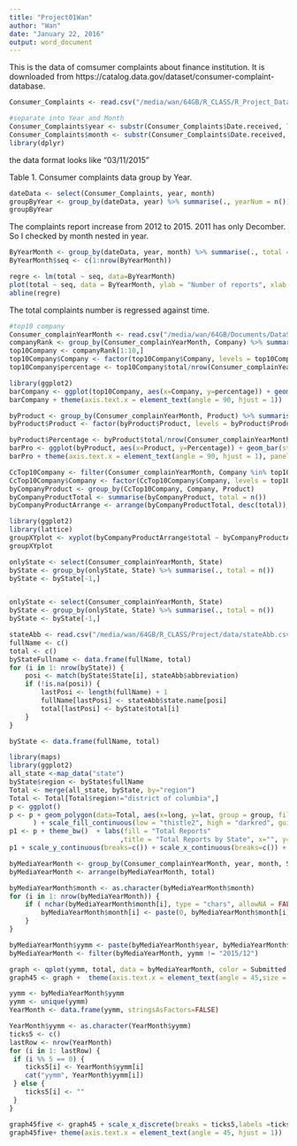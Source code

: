 ```yaml
---
title: "Project01Wan"
author: "Wan"
date: "January 22, 2016"
output: word_document
---
```

This is the data of comsumer complaints about finance institution.
It is downloaded from https://catalog.data.gov/dataset/consumer-complaint-database.

```r
Consumer_Complaints <- read.csv("/media/wan/64GB/R_CLASS/R_Project_Data/Consumer_Complaints.csv", stringsAsFactors=FALSE)

#separate into Year and Month
Consumer_Complaints$year <- substr(Consumer_Complaints$Date.received, 7, 10)
Consumer_Complaints$month <- substr(Consumer_Complaints$Date.received, 1, 2)
library(dplyr)
```
the data format looks like "03/11/2015"

Table 1. Consumer complaints data group by Year.

```r

dateData <- select(Consumer_Complaints, year, month)
groupByYear <- group_by(dateData, year) %>% summarise(., yearNum = n())
groupByYear
```
The complaints report increase from 2012 to 2015.
2011 has only Decomber.
So I checked by month nested in year.

```r
ByYearMonth <- group_by(dateData, year, month) %>% summarise(., total = n())
ByYearMonth$seq <- c(1:nrow(ByYearMonth))

regre <- lm(total ~ seq, data=ByYearMonth)
plot(total ~ seq, data = ByYearMonth, ylab = "Number of reports", xlab = "Time series  by month from 2011/12 ~ 2015/11")
abline(regre)
```
The total complaints number is regressed against time.

```r
#top10 company
Consumer_complainYearMonth <- read.csv("/media/wan/64GB/Documents/DataScience/porject/porject01/Consumer_complainYearMonth.csv")
companyRank <- group_by(Consumer_complainYearMonth, Company) %>% summarise(., total = n()) %>% arrange(., desc(total) )
top10Company <- companyRank[1:10,]
top10Company$Company <- factor(top10Company$Company, levels = top10Company$Company)
top10Company$percentage <- top10Company$total/nrow(Consumer_complainYearMonth)*100

library(ggplot2)
barCompany <- ggplot(top10Company, aes(x=Company, y=percentage)) + geom_bar(stat="identity")
barCompany + theme(axis.text.x = element_text(angle = 90, hjust = 1))  + ylab("%")
```

``` r
byProduct <- group_by(Consumer_complainYearMonth, Product) %>% summarise(., total= n() ) %>% arrange(., desc(total))
byProduct$Product <- factor(byProduct$Product, levels = byProduct$Product)

byProduct$Percentage <- byProduct$total/nrow(Consumer_complainYearMonth)*100
barPro <- ggplot(byProduct, aes(x=Product, y=Percentage)) + geom_bar(stat="identity")
barPro + theme(axis.text.x = element_text(angle = 90, hjust = 1), panel.background = element_blank()) + ylab("%")

```

```r
CcTop10Company <- filter(Consumer_complainYearMonth, Company %in% top10Company$Company)
CcTop10Company$Company <- factor(CcTop10Company$Company, levels = top10Company$Company)
byCompanyProduct <- group_by(CcTop10Company, Company, Product) 
byCompanyProductTotal <- summarise(byCompanyProduct, total = n())
byCompanyProductArrange <- arrange(byCompanyProductTotal, desc(total))

library(ggplot2)
library(lattice)
groupXYplot <- xyplot(byCompanyProductArrange$total ~ byCompanyProductArrange$Product | byCompanyProductArrange$Company, data=byCompanyProductArrange, xlab = list(label = "Product", cex=1), scales=list(x=list(rot=45)), groups = Product)
groupXYplot
```
```r
onlyState <- select(Consumer_complainYearMonth, State)
byState <- group_by(onlyState, State) %>% summarise(., total = n())
byState <- byState[-1,]


onlyState <- select(Consumer_complainYearMonth, State)
byState <- group_by(onlyState, State) %>% summarise(., total = n())
byState <- byState[-1,]

stateAbb <- read.csv("/media/wan/64GB/R_CLASS/Project/data/stateAbb.csv", stringsAsFactors=FALSE)
fullName <- c()
total <- c()
byStateFullname <- data.frame(fullName, total)
for (i in 1: nrow(byState)) {
	posi <- match(byState$State[i], stateAbb$abbreviation)
	if (!is.na(posi)) {
		lastPosi <- length(fullName) + 1
		fullName[lastPosi] <- stateAbb$state.name[posi]
		total[lastPosi] <- byState$total[i]
	} 
}

byState <- data.frame(fullName, total)

library(maps)
library(ggplot2)
all_state <-map_data("state")
byState$region <- byState$fullName
Total <- merge(all_state, byState, by="region")
Total <- Total[Total$region!="district of columbia",]
p <- ggplot()
p <- p + geom_polygon(data=Total, aes(x=long, y=lat, group = group, fill=Total$total),colour="white"
      ) + scale_fill_continuous(low = "thistle2", high = "darkred", guide="colorbar")
p1 <- p + theme_bw()  + labs(fill = "Total Reports" 
                            ,title = "Total Reports by State", x="", y="")
p1 + scale_y_continuous(breaks=c()) + scale_x_continuous(breaks=c()) + theme(panel.border = element_blank())
```

```r
byMediaYearMonth <- group_by(Consumer_complainYearMonth, year, month, Submitted.via) %>% summarise(., total = n())
byMediaYearMonth <- arrange(byMediaYearMonth, total)

byMediaYearMonth$month <- as.character(byMediaYearMonth$month)
for (i in 1: nrow(byMediaYearMonth)) {
	if ( nchar(byMediaYearMonth$month[i], type = "chars", allowNA = FALSE, keepNA = NA) == 1) {
		byMediaYearMonth$month[i] <- paste(0, byMediaYearMonth$month[i], sep = "" )
	}
}

byMediaYearMonth$yymm <- paste(byMediaYearMonth$year, byMediaYearMonth$month, sep = "/")
byMediaYearMonth <- filter(byMediaYearMonth, yymm != "2015/12")

graph <- qplot(yymm, total, data = byMediaYearMonth, color = Submitted.via)
graph45 <- graph +  theme(axis.text.x = element_text(angle = 45,size = 14, hjust = 1), panel.background = element_blank())

yymm <- byMediaYearMonth$yymm
yymm <- unique(yymm)
YearMonth <- data.frame(yymm, stringsAsFactors=FALSE)

YearMonth$yymm <- as.character(YearMonth$yymm)
ticks5 <- c()
lastRow <- nrow(YearMonth)
for (i in 1: lastRow) {
 if (i %% 5 == 0) {
 	ticks5[i] <- YearMonth$yymm[i]
 	cat("yymm", YearMonth$yymm[i])
 } else {
 	ticks5[i] <- ""
 }
}

graph45five <- graph45 + scale_x_discrete(breaks = ticks5,labels =ticks5)
graph45five+ theme(axis.text.x = element_text(angle = 45, hjust = 1))



```